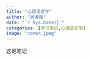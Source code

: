 ```yaml
---
title: "心理语言学"
author: "周博霖"
date: "`r Sys.Date()`"
categories: [学习笔记,心理语言学]
image: "cover.jpeg"
---
```


这是笔记